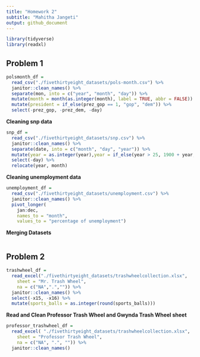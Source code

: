 ```yaml
---
title: "Homework 2"
subtitle: "Mahitha Jangeti"
output: github_document
---
```


```r
library(tidyverse)
library(readxl)
```

## Problem 1
```r
polsmonth_df = 
  read_csv("./fivethirtyeight_datasets/pols-month.csv") %>% 
  janitor::clean_names() %>% 
  separate(mon, into = c("year", "month", "day")) %>% 
  mutate(month = month(as.integer(month), label = TRUE, abbr = FALSE)) %>% 
  mutate(president = if_else(prez_gop == 1, "gop", "dem")) %>% 
  select(-prez_gop, -prez_dem, -day)
```

**Cleaning snp data**
```r
snp_df =
  read_csv("./fivethirtyeight_datasets/snp.csv") %>% 
  janitor::clean_names() %>% 
  separate(date, into = c("month", "day", "year")) %>% 
  mutate(year = as.integer(year),year = if_else(year > 25, 1900 + year, 2000 + year)) %>% 
  select(-day) %>% 
  relocate(year, month)
```

**Cleaning unemployment data**
```r
unemployment_df = 
  read_csv("./fivethirtyeight_datasets/unemployment.csv") %>% 
  janitor::clean_names() %>% 
  pivot_longer(
    jan:dec,
    names_to = "month",
    values_to = "percentage of unemployment")
```


**Merging Datasets**
```r

```


## Problem 2

```r
trashwheel_df = 
  read_excel("./fivethirtyeight_datasets/trashwheelcollection.xlsx", 
    sheet = "Mr. Trash Wheel",
    na = c("NA",".","")) %>% 
  janitor::clean_names() %>% 
  select(-x15, -x16) %>% 
  mutate(sports_balls = as.integer(round(sports_balls))) 
```

**Read and Clean Professor Trash Wheel and Gwynda Trash Wheel sheet**
```r
professor_trashwheel_df =  
  read_excel( "./fivethirtyeight_datasets/trashwheelcollection.xlsx",
    sheet = "Professor Trash Wheel",
    na = c("NA", ".", "")) %>% 
  janitor::clean_names() 
```

